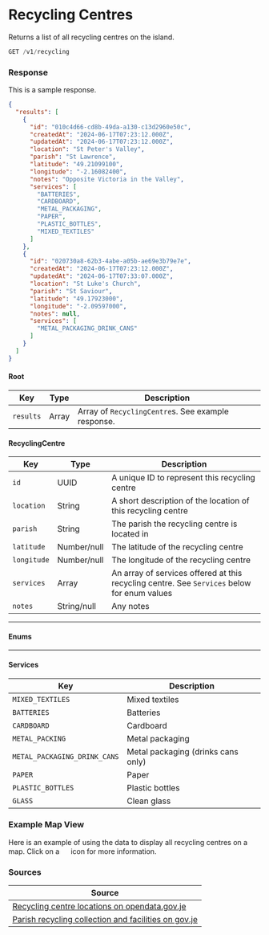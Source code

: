 
# Recycling Centres

Returns a list of all recycling centres on the island.

```jsx
GET /v1/recycling
```

### Response
<Tabs>
<TabItem value="res-sample-200" label="200 (OK)">

This is a sample response.

```json title="Status: 200 (OK)"
{
  "results": [
    {
      "id": "010c4d66-cd8b-49da-a130-c13d2960e50c",
      "createdAt": "2024-06-17T07:23:12.000Z",
      "updatedAt": "2024-06-17T07:23:12.000Z",
      "location": "St Peter's Valley",
      "parish": "St Lawrence",
      "latitude": "49.21099100",
      "longitude": "-2.16082400",
      "notes": "Opposite Victoria in the Valley",
      "services": [
        "BATTERIES",
        "CARDBOARD",
        "METAL_PACKAGING",
        "PAPER",
        "PLASTIC_BOTTLES",
        "MIXED_TEXTILES"
      ]
    },
    {
      "id": "020730a8-62b3-4abe-a05b-ae69e3b79e7e",
      "createdAt": "2024-06-17T07:23:12.000Z",
      "updatedAt": "2024-06-17T07:33:07.000Z",
      "location": "St Luke's Church",
      "parish": "St Saviour",
      "latitude": "49.17923000",
      "longitude": "-2.09597000",
      "notes": null,
      "services": [
        "METAL_PACKAGING_DRINK_CANS"
      ]
    }
  ]
}
```

</TabItem>
<TabItem value="res-schema" label="Schema">

#### Root
| Key | Type | Description |
|-----|------|-------------|
|`results`|Array|Array of `RecyclingCentre`s. See example response.|

#### RecyclingCentre
| Key | Type | Description |
|-----|------|-------------|
|`id`|UUID|A unique ID to represent this recycling centre|
|`location`|String|A short description of the location of this recycling centre|
|`parish`|String|The parish the recycling centre is located in|
|`latitude`|Number/null|The latitude of the recycling centre|
|`longitude`|Number/null|The longitude of the recycling centre|
|`services`|Array|An array of services offered at this recycling centre. See `Services` below for enum values|
|`notes`|String/null|Any notes|

---
#### Enums
---

#### Services
| Key | Description |
|-----|-------------|
|`MIXED_TEXTILES`|Mixed textiles|
|`BATTERIES`|Batteries|
|`CARDBOARD`|Cardboard|
|`METAL_PACKING`|Metal packaging|
|`METAL_PACKAGING_DRINK_CANS`|Metal packaging (drinks cans only)|
|`PAPER`|Paper|
|`PLASTIC_BOTTLES`|Plastic bottles|
|`GLASS`|Clean glass|

</TabItem>
</Tabs>

### Example Map View
Here is an example of using the data to display all recycling centres on a map. Click on a <img src="/img/recycling.png" height="15" width="15" /> icon for more information.

<RecyclingMap />

### Sources
|Source|
|------|
|[Recycling centre locations on opendata.gov.je][opendata]|
|[Parish recycling collection and facilities on gov.je][recyclinggovje]|

[opendata]: https://opendata.gov.je/dataset/public-facilities-locations/resource/503e1816-eab0-4183-a822-3e25f1960e6e
[recyclinggovje]: https://www.gov.je/Environment/WasteReduceReuseRecycle/WhyRecycle/pages/parishrecyclingfacilities.aspx